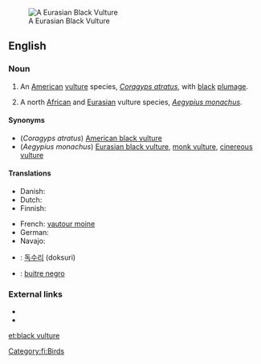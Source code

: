 [[Image:Blackvultsm.JPG|thumb|A Eurasian Black Vulture]]
==English==

===Noun===
{{en-noun|sg=[[black vulture]]}}

# {{zoology}} An [[American]] [[vulture]] species, ''[[Coragyps atratus]]'', with [[black]] [[plumage]].
# A north [[African]] and [[Eurasian]] vulture species, ''[[Aegypius monachus]]''.

====Synonyms====
* (''Coragyps atratus'') [[American black vulture]]
* (''Aegypius monachus'') [[Eurasian black vulture]], [[monk vulture]], [[cinereous vulture]]

====Translations====
{{trans-top|''Coragyps atratus''}}
* Danish: {{t-|da|ravnegrib|c}}
* Dutch: {{t-|nl|monniksgier|m}}
* Finnish: {{t-|fi|mustakondori}}
{{trans-mid}}
* French: [[vautour moine]] {{m}}
* German: {{t+|de|Rabengeier|m}}
* Navajo: {{tø|nv|jeeshóóʼ łizhinígíí}}
{{trans-bottom}}

{{trans-see|''Aegypius monachus''|Eurasian black vulture}}

{{checktrans-top}}

* {{ttbc|Korean}}: [[독수리]] (doksuri)
{{trans-mid}}
* {{ttbc|Spanish}}: [[buitre negro]] {{m}}
{{trans-bottom}}

===External links===
* {{pedialite|American Black Vulture}}
* {{pedialite|Eurasian Black Vulture}}

[[Category:fi:Birds]]

[[et:black vulture]]